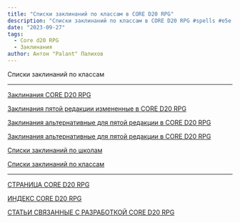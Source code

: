 ```yaml
---
title: "Списки заклинаний по классам в CORE D20 RPG"
description: "Списки заклинаний по классам в CORE D20 RPG #spells #e5e #cored20rpg #dnd5e"
date: "2023-09-27"
tags:
  - Core d20 RPG
  - Заклинания
author: Антон "Palant" Палихов
---
```


Списки заклинаний по классам

---

[Заклинания CORE D20 RPG](/posts/cored20rpg/spells)

[Заклинания пятой редакции измененные в CORE D20 RPG](/posts/cored20rpg/magic-changed-5e-spells)

[Заклинания альтернативные для пятой редакции в CORE D20 RPG](/posts/cored20rpg/magic-new-spells)

[Заклинания альтернативные для пятой редакции в CORE D20 RPG](/posts/cored20rpg/magic-alternative-5e-spells)

[Списки заклинаний по школам](/posts/cored20rpg/magic-school-spell-lists)

[Списки заклинаний по классам](/posts/cored20rpg/magic-class-spell-lists)

---

[СТРАНИЦА CORE D20 RPG](/cored20rpg/)

[ИНДЕКС CORE D20 RPG](/cored20rpg/1)

[СТАТЬИ СВЯЗАННЫЕ С РАЗРАБОТКОЙ CORE D20 RPG](/core-d20/1)
